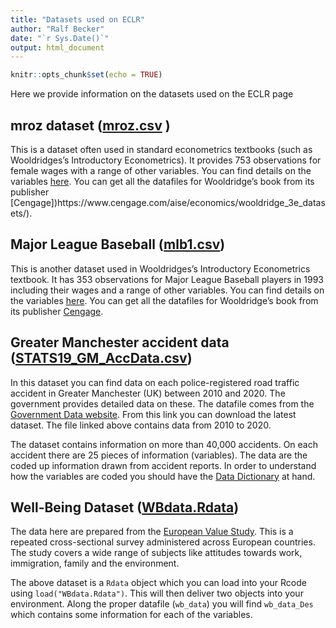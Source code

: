 ```yaml
---
title: "Datasets used on ECLR"
author: "Ralf Becker"
date: "`r Sys.Date()`"
output: html_document
---
```


```r
knitr::opts_chunk$set(echo = TRUE)
```

Here we provide information on the datasets used on the ECLR page


## mroz dataset ([mroz.csv](https://github.com/datasquad/ECLR/blob/gh-pages/data/Mroz.csv) )

This is a dataset often used in standard econometrics textbooks (such as Wooldridges's Introductory Econometrics). It provides 753 observations for female wages with a range of other variables. You can find details on the variables [here](http://fmwww.bc.edu/ec-p/data/wooldridge/mroz.des). You can get all the datafiles for Wooldridge's book from its publisher [Cengage])https://www.cengage.com/aise/economics/wooldridge_3e_datasets/).


## Major League Baseball ([mlb1.csv](https://github.com/datasquad/ECLR/blob/gh-pages/data/mlb1.csv))

This is another dataset used in Wooldridges's Introductory Econometrics textbook. It has 353 observations for Major League Baseball players in 1993 including their wages and a range of other variables. You can find details on the variables [here](http://fmwww.bc.edu/ec-p/data/wooldridge/mlb1.des). You can get all the datafiles for Wooldridge's book from its publisher [Cengage](https://www.cengage.com/aise/economics/wooldridge_3e_datasets/).


## Greater Manchester accident data ([STATS19_GM_AccData.csv](https://github.com/datasquad/ECLR/blob/gh-pages/data/STATS19_GM_AccData.csv))

In this dataset you can find data on each police-registered road traffic accident in Greater Manchester (UK) between 2010 and 2020. The government provides detailed data on these. The datafile comes from the [Government Data website](https://www.data.gov.uk/dataset/25170a92-0736-4090-baea-bf6add82d118/gm-road-casualty-accidents-full-stats19-data). From this link you can download the latest dataset. The file linked above contains data from 2010 to 2020.

The dataset contains information on more than 40,000 accidents. On each accident there are 25 pieces of information (variables). The data are the coded up information drawn from accident reports. In order to understand how the variables are coded you should have the [Data Dictionary](https://assets.publishing.service.gov.uk/government/uploads/system/uploads/attachment_data/file/995422/stats19.pdf) at hand.

## Well-Being Dataset ([WBdata.Rdata](https://github.com/datasquad/ECLR/blob/gh-pages/data/WBdata.Rdata))

The data here are prepared from the [European Value Study](https://europeanvaluesstudy.eu/). This is a repeated cross-sectional survey administered across European countries. The study covers a wide range of subjects like attitudes towards work, immigration, family and the environment.

The above dataset is a `Rdata` object which you can load into your Rcode using `load("WBdata.Rdata")`. This will then deliver two objects into your environment. Along the proper datafile (`wb_data`) you will find `wb_data_Des` which contains some information for each of the variables.
